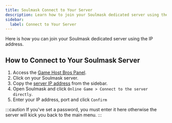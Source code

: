 ```yaml
---
title: Soulmask Connect to Your Server
description: Learn how to join your Soulmask dedicated server using the IP address.
sidebar:
  label: Connect to Your Server
---
```


Here is how you can join your Soulmask dedicated server using the IP address.

## How to Connect to Your Soulmask Server

1. Access the [Game Host Bros Panel](https://panel.gamehostbros.com/).
2. Click on your Soulmask server.
3. Copy the [server IP address](https://www.youtube.com/watch?v=Ap7DtDF-wYg) from the sidebar.
4. Open Soulmask and click `Online Game > Connect to the server directly`.
5. Enter your IP address, port and click `Confirm`

:::caution
If you've set a password, you must enter it here otherwise the server will kick you back to the main menu.
:::